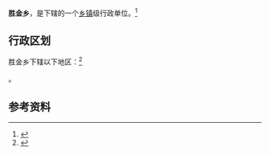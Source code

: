 {{中国乡级行政区|65/21/01/206/000}}

'''胜金乡'''，是{{PRC admin/fullname|65/21/01/206/000|3}}下辖的一个[[乡镇|乡镇]]级行政单位。<ref>{{PRC admin/ref sgc|{{PRC admin/parent|65/21/01/206/000}}}}</ref>

== 行政区划 ==

胜金乡下辖以下地区：<ref>{{PRC admin/ref sgc|65/21/01/206/000}}</ref>

{{PRC admin/children|65/21/01/206/000}}。

== 参考资料 ==

{{reflist}}

{{新疆行政区划小作品}}
{{PRC admin/navcat|65/21/01/206/000}}